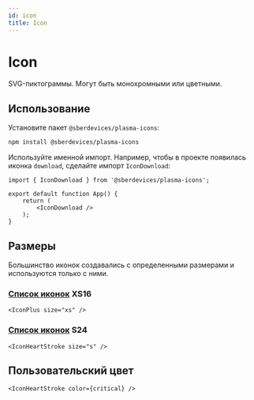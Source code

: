 ```yaml
---
id: icon
title: Icon
---
```


# Icon
SVG-пиктограммы. Могут быть монохромными или цветными.

## Использование
Установите пакет `@sberdevices/plasma-icons`:

```bash
npm install @sberdevices/plasma-icons
```
Используйте именной импорт.
Например, чтобы в проекте появилась иконка `download`, сделайте импорт `IconDownload`:

```tsx title="App.tsx"
import { IconDownload } from '@sberdevices/plasma-icons';

export default function App() {
    return (
        <IconDownload />
    );
}
```

## Размеры
Большинство иконок создавались с определенными размерами и используются только с ними.

### [Список иконок](https://plasma.sberdevices.ru/ui-storybook/?path=/story/content-icon--xs-size) XS16

```tsx live
<IconPlus size="xs" />
```

### [Список иконок](https://plasma.sberdevices.ru/ui-storybook/?path=/story/content-icon--small-size) S24

```tsx live
<IconHeartStroke size="s" />
```

## Пользовательский цвет
```tsx live
<IconHeartStroke color={critical} />
```
